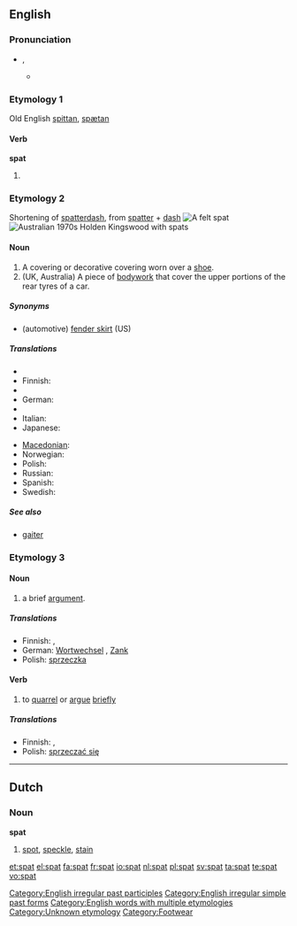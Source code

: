 {{also|şpat|spát|spät|ṣpät|spať}}
==English==

===Pronunciation===
* {{IPA|/spæt/}}, {{SAMPA|/sp{t/}}
** {{rhymes|æt}}

===Etymology 1===
Old English [[spittan]], [[spætan]]

====Verb====
'''spat'''

# {{past of|[[spit]]}}

===Etymology 2===
Shortening of [[spatterdash]], from [[spatter]] + [[dash]]
[[Image:Spat commons 2.JPG|thumb|A felt spat]]
[[Image:Holden with spats.jpg|thumb|Australian 1970s Holden Kingswood with spats]]
====Noun====
{{en-noun}}

# A covering or decorative covering worn over a [[shoe]].
# (UK, Australia) A piece of [[bodywork]] that cover the upper portions of the rear tyres of a car.

=====Synonyms=====
* (automotive) [[fender skirt]] (US)

=====Translations=====
{{trans-top|covering or decorative covering worn over a shoe}}
* {{trreq|Dutch}}
* Finnish: {{t-|fi|nilkkain}}
* {{trreq|French}}
* German: {{t-|de|Gamasche|f}}
* {{trreq|Hungarian}}
* Italian: {{t-|it|uose}}
* Japanese: {{t|ja|スパッツ|tr=supattsu|sc=Jpan}}
{{trans-mid}}
* [[Macedonian]]: {{t|mk|гамаш|m|tr=gámaš|sc=Cyrl|xs=Macedonian}}
* Norwegian: {{t|no|gamasje}}
* Polish: {{t-|pl|getry|f|p}}
* Russian: {{t|ru|гетра|f|tr=gétra|sc=Cyrl}}
* Spanish: {{t-|es|polaina|f}}
* Swedish: {{t-|sv|damasker}}
{{trans-bottom}}

=====See also=====
* [[gaiter]]

===Etymology 3===
{{rfe}}

====Noun====
{{en-noun}}

# a brief [[argument]].

=====Translations=====
* Finnish: {{t+|fi|kina}}, {{t-|fi|kahina}}
* German: [[Wortwechsel]] {{m}}, [[Zank]] {{m}}
* Polish: [[sprzeczka]] {{f}}

====Verb====
{{en-verb|spat|t|ed}}

# to [[quarrel]] or [[argue]] [[briefly]]

=====Translations=====
* Finnish: {{t-|fi|kinata}}, {{t-|fi|kahinoida}}
* Polish: [[sprzeczać się]]

[[Category:English irregular past participles]]
[[Category:English irregular simple past forms]]
[[Category:English words with multiple etymologies]]
[[Category:Unknown etymology]]

----

==Dutch==

===Noun===
'''spat''' {{m}}

# [[spot]], [[speckle]], [[stain]]

[[Category:Footwear]]

[[et:spat]]
[[el:spat]]
[[fa:spat]]
[[fr:spat]]
[[io:spat]]
[[nl:spat]]
[[pl:spat]]
[[sv:spat]]
[[ta:spat]]
[[te:spat]]
[[vo:spat]]